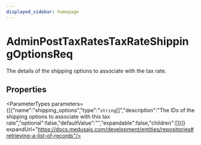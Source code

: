 ```yaml
---
displayed_sidebar: homepage
---
```



# AdminPostTaxRatesTaxRateShippingOptionsReq

The details of the shipping options to associate with the tax rate.

## Properties

<ParameterTypes parameters={[{"name":"shipping_options","type":"`string`[]","description":"The IDs of the shipping options to associate with this tax rate","optional":false,"defaultValue":"","expandable":false,"children":[]}]} expandUrl="https://docs.medusajs.com/development/entities/repositories#retrieving-a-list-of-records"/>
